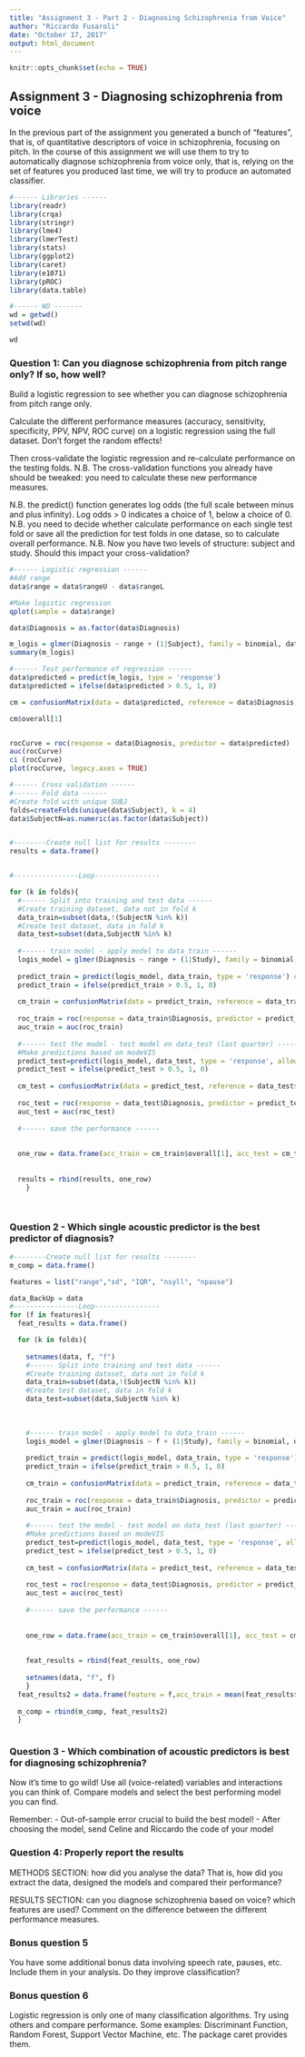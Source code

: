 ```yaml
---
title: "Assignment 3 - Part 2 - Diagnosing Schizophrenia from Voice"
author: "Riccardo Fusaroli"
date: "October 17, 2017"
output: html_document
---
```


```r
knitr::opts_chunk$set(echo = TRUE)
```

## Assignment 3 - Diagnosing schizophrenia from voice

In the previous part of the assignment you generated a bunch of "features", that is, of quantitative descriptors of voice in schizophrenia, focusing on pitch.
In the course of this assignment we will use them to try to automatically diagnose schizophrenia from voice only, that is, relying on the set of features you produced last time, we will try to produce an automated classifier.


```r
#------ Libraries ------
library(readr)
library(crqa)
library(stringr)
library(lme4)
library(lmerTest)
library(stats)
library(ggplot2)
library(caret)
library(e1071)
library(pROC) 
library(data.table)

#------ WD -------
wd = getwd()
setwd(wd)

wd

```


### Question 1: Can you diagnose schizophrenia from pitch range only? If so, how well?

Build a logistic regression to see whether you can diagnose schizophrenia from pitch range only.

Calculate the different performance measures (accuracy, sensitivity, specificity, PPV, NPV, ROC curve) on a logistic regression using the full dataset. Don't forget the random effects!

Then cross-validate the logistic regression and re-calculate performance on the testing folds. N.B. The cross-validation functions you already have should be tweaked: you need to calculate these new performance measures.

N.B. the predict() function generates log odds (the full scale between minus and plus infinity). Log odds > 0 indicates a choice of 1, below a choice of 0.
N.B. you need to decide whether calculate performance on each single test fold or save all the prediction for test folds in one datase, so to calculate overall performance.
N.B. Now you have two levels of structure: subject and study. Should this impact your cross-validation?

```r
#------ Logistic regression ------
#Add range
data$range = data$rangeU - data$rangeL

#Make logistic regression
qplot(sample = data$range)

data$Diagnosis = as.factor(data$Diagnosis)

m_logis = glmer(Diagnosis ~ range + (1|Subject), family = binomial, data)
summary(m_logis)

#------ Test performance of regression ------
data$predicted = predict(m_logis, type = 'response')
data$predicted = ifelse(data$predicted > 0.5, 1, 0)

cm = confusionMatrix(data = data$predicted, reference = data$Diagnosis)

cm$overall[1]


rocCurve = roc(response = data$Diagnosis, predictor = data$predicted)
auc(rocCurve)
ci (rocCurve) 
plot(rocCurve, legacy.axes = TRUE) 

#------ Cross validation ------
#------ Fold data ------
#Create fold with unique SUBJ
folds=createFolds(unique(data$Subject), k = 4)
data$SubjectN=as.numeric(as.factor(data$Subject))


#--------Create null list for results --------
results = data.frame()


#----------------Loop----------------

for (k in folds){
  #------ Split into training and test data ------ 
  #Create training dataset, data not in fold k
  data_train=subset(data,!(SubjectN %in% k))
  #Create test dataset, data in fold k
  data_test=subset(data,SubjectN %in% k)
  
  #------ train model - apply model to data_train ------
  logis_model = glmer(Diagnosis ~ range + (1|Study), family = binomial, data_train, control = glmerControl(calc.derivs = FALSE))
  
  predict_train = predict(logis_model, data_train, type = 'response') #ask about response
  predict_train = ifelse(predict_train > 0.5, 1, 0)
  
  cm_train = confusionMatrix(data = predict_train, reference = data_train$Diagnosis)
  
  roc_train = roc(response = data_train$Diagnosis, predictor = predict_train)
  auc_train = auc(roc_train)
  
  #------ test the model - test model on data_test (last quarter) ------
  #Make predictions based on modeVIS
  predict_test=predict(logis_model, data_test, type = 'response', allow.new.levels = TRUE)
  predict_test = ifelse(predict_test > 0.5, 1, 0)
  
  cm_test = confusionMatrix(data = predict_test, reference = data_test$Diagnosis)
  
  roc_test = roc(response = data_test$Diagnosis, predictor = predict_test)
  auc_test = auc(roc_test)
  
  #------ save the performance ------ 
  
  
  one_row = data.frame(acc_train = cm_train$overall[1], acc_test = cm_test$overall[1], sens_train = cm_train$byClass[1], sens_test = cm_test$byClass[1], spec_train = cm_train$byClass[2], spec_test = cm_test$byClass[2], auc_train = auc_train, auc_test = auc_test,  npv_train = cm_train$byClass[3], npv_test = cm_test$byClass[3], ppv_train = cm_train$byClass[4], ppv_test = cm_test$byClass[4])
  
  
  results = rbind(results, one_row)
    }




```


### Question 2 - Which single acoustic predictor is the best predictor of diagnosis?
```r
#--------Create null list for results --------
m_comp = data.frame()

features = list("range","sd", "IQR", "nsyll", "npause")

data_BackUp = data
#----------------Loop----------------
for (f in features){
  feat_results = data.frame()

  for (k in folds){
    
    setnames(data, f, "f")
    #------ Split into training and test data ------ 
    #Create training dataset, data not in fold k
    data_train=subset(data,!(SubjectN %in% k))
    #Create test dataset, data in fold k
    data_test=subset(data,SubjectN %in% k)
    
    
    
    #------ train model - apply model to data_train ------
    logis_model = glmer(Diagnosis ~ f + (1|Study), family = binomial, data_train, control = glmerControl(calc.derivs = FALSE))
    
    predict_train = predict(logis_model, data_train, type = 'response') #ask about response
    predict_train = ifelse(predict_train > 0.5, 1, 0)
    
    cm_train = confusionMatrix(data = predict_train, reference = data_train$Diagnosis)
    
    roc_train = roc(response = data_train$Diagnosis, predictor = predict_train)
    auc_train = auc(roc_train)
    
    #------ test the model - test model on data_test (last quarter) ------
    #Make predictions based on modeVIS
    predict_test=predict(logis_model, data_test, type = 'response', allow.new.levels = TRUE)
    predict_test = ifelse(predict_test > 0.5, 1, 0)
    
    cm_test = confusionMatrix(data = predict_test, reference = data_test$Diagnosis)
    
    roc_test = roc(response = data_test$Diagnosis, predictor = predict_test)
    auc_test = auc(roc_test)
    
    #------ save the performance ------ 
    
    
    one_row = data.frame(acc_train = cm_train$overall[1], acc_test = cm_test$overall[1], sens_train = cm_train$byClass[1], sens_test = cm_test$byClass[1], spec_train = cm_train$byClass[2], spec_test = cm_test$byClass[2], auc_train = auc_train, auc_test = auc_test,  npv_train = cm_train$byClass[3], npv_test = cm_test$byClass[3], ppv_train = cm_train$byClass[4], ppv_test = cm_test$byClass[4])
    
    
    feat_results = rbind(feat_results, one_row)
    
    setnames(data, "f", f)
    }
  feat_results2 = data.frame(feature = f,acc_train = mean(feat_results$acc_train), acc_test = mean(feat_results$acc_test), sens_train = mean(feat_results$sens_train), sens_test =  mean(feat_results$sens_test), spec_train = mean(feat_results$spec_train), spec_test =  mean(feat_results$spec_test), auc_train =  mean(feat_results$auc_train), auc_test =  mean(feat_results$auc_test),  npv_train =  mean(feat_results$npv_train), npv_test =  mean(feat_results$npv_test), ppv_train =  mean(feat_results$ppv_train), ppv_test =  mean(feat_results$ppv_test))
  
  m_comp = rbind(m_comp, feat_results2)
  }
  
```



### Question 3 - Which combination of acoustic predictors is best for diagnosing schizophrenia?

Now it's time to go wild! Use all (voice-related) variables and interactions you can think of. Compare models and select the best performing model you can find.

Remember:
- Out-of-sample error crucial to build the best model!
- After choosing the model, send Celine and Riccardo the code of your model

### Question 4: Properly report the results

METHODS SECTION: how did you analyse the data? That is, how did you extract the data, designed the models and compared their performance?

RESULTS SECTION: can you diagnose schizophrenia based on voice? which features are used? Comment on the difference between the different performance measures.

### Bonus question 5

You have some additional bonus data involving speech rate, pauses, etc. Include them in your analysis. Do they improve classification?

### Bonus question 6

Logistic regression is only one of many classification algorithms. Try using others and compare performance. Some examples: Discriminant Function, Random Forest, Support Vector Machine, etc. The package caret provides them.

